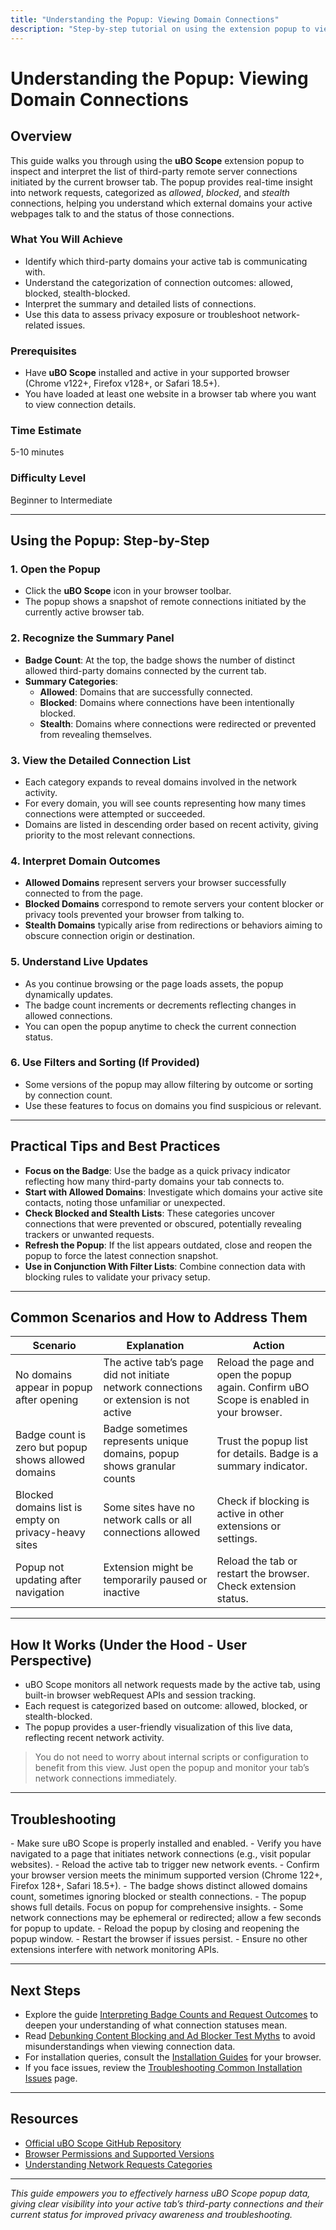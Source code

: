 ```yaml
---
title: "Understanding the Popup: Viewing Domain Connections"
description: "Step-by-step tutorial on using the extension popup to view and interpret the list of third-party remote server connections for the current tab. Covers allowed, blocked, and stealth connections, emphasizing how to make sense of the summary panel."
---
```


# Understanding the Popup: Viewing Domain Connections

## Overview
This guide walks you through using the **uBO Scope** extension popup to inspect and interpret the list of third-party remote server connections initiated by the current browser tab. The popup provides real-time insight into network requests, categorized as *allowed*, *blocked*, and *stealth* connections, helping you understand which external domains your active webpages talk to and the status of those connections.

### What You Will Achieve
- Identify which third-party domains your active tab is communicating with.
- Understand the categorization of connection outcomes: allowed, blocked, stealth-blocked.
- Interpret the summary and detailed lists of connections.
- Use this data to assess privacy exposure or troubleshoot network-related issues.

### Prerequisites
- Have **uBO Scope** installed and active in your supported browser (Chrome v122+, Firefox v128+, or Safari 18.5+).
- You have loaded at least one website in a browser tab where you want to view connection details.

### Time Estimate
5-10 minutes

### Difficulty Level
Beginner to Intermediate

---

## Using the Popup: Step-by-Step

### 1. Open the Popup
- Click the **uBO Scope** icon in your browser toolbar.
- The popup shows a snapshot of remote connections initiated by the currently active browser tab.

### 2. Recognize the Summary Panel
- **Badge Count**: At the top, the badge shows the number of distinct allowed third-party domains connected by the current tab.
- **Summary Categories**:
  - **Allowed**: Domains that are successfully connected.
  - **Blocked**: Domains where connections have been intentionally blocked.
  - **Stealth**: Domains where connections were redirected or prevented from revealing themselves.

### 3. View the Detailed Connection List
- Each category expands to reveal domains involved in the network activity.
- For every domain, you will see counts representing how many times connections were attempted or succeeded.
- Domains are listed in descending order based on recent activity, giving priority to the most relevant connections.

### 4. Interpret Domain Outcomes
- **Allowed Domains** represent servers your browser successfully connected to from the page.
- **Blocked Domains** correspond to remote servers your content blocker or privacy tools prevented your browser from talking to.
- **Stealth Domains** typically arise from redirections or behaviors aiming to obscure connection origin or destination.

### 5. Understand Live Updates
- As you continue browsing or the page loads assets, the popup dynamically updates.
- The badge count increments or decrements reflecting changes in allowed connections.
- You can open the popup anytime to check the current connection status.

### 6. Use Filters and Sorting (If Provided)
- Some versions of the popup may allow filtering by outcome or sorting by connection count.
- Use these features to focus on domains you find suspicious or relevant.

---

## Practical Tips and Best Practices

- **Focus on the Badge**: Use the badge as a quick privacy indicator reflecting how many third-party domains your tab connects to.
- **Start with Allowed Domains**: Investigate which domains your active site contacts, noting those unfamiliar or unexpected.
- **Check Blocked and Stealth Lists**: These categories uncover connections that were prevented or obscured, potentially revealing trackers or unwanted requests.
- **Refresh the Popup**: If the list appears outdated, close and reopen the popup to force the latest connection snapshot.
- **Use in Conjunction With Filter Lists**: Combine connection data with blocking rules to validate your privacy setup.

---

## Common Scenarios and How to Address Them

| Scenario                                             | Explanation                                   | Action                                                                                   |
|------------------------------------------------------|-----------------------------------------------|------------------------------------------------------------------------------------------|
| No domains appear in popup after opening             | The active tab’s page did not initiate network connections or extension is not active | Reload the page and open the popup again. Confirm uBO Scope is enabled in your browser. |
| Badge count is zero but popup shows allowed domains  | Badge sometimes represents unique domains, popup shows granular counts                | Trust the popup list for details. Badge is a summary indicator.                          |
| Blocked domains list is empty on privacy-heavy sites | Some sites have no network calls or all connections allowed                            | Check if blocking is active in other extensions or settings.                             |
| Popup not updating after navigation                   | Extension might be temporarily paused or inactive                                     | Reload the tab or restart the browser. Check extension status.                           |

---

## How It Works (Under the Hood - User Perspective)
- uBO Scope monitors all network requests made by the active tab, using built-in browser webRequest APIs and session tracking.
- Each request is categorized based on outcome: allowed, blocked, or stealth-blocked.
- The popup provides a user-friendly visualization of this live data, reflecting recent network activity.

> You do not need to worry about internal scripts or configuration to benefit from this view. Just open the popup and monitor your tab’s network connections immediately.

---

## Troubleshooting

<AccordionGroup title="Troubleshooting Common Issues">
<Accordion title="I see no data or the popup is empty">
- Make sure uBO Scope is properly installed and enabled.
- Verify you have navigated to a page that initiates network connections (e.g., visit popular websites).
- Reload the active tab to trigger new network events.
- Confirm your browser version meets the minimum supported version (Chrome 122+, Firefox 128+, Safari 18.5+).
</Accordion>
<Accordion title="Badge count does not match popup details">
- The badge shows distinct allowed domains count, sometimes ignoring blocked or stealth connections.
- The popup shows full details. Focus on popup for comprehensive insights.
- Some network connections may be ephemeral or redirected; allow a few seconds for popup to update.
</Accordion>
<Accordion title="Popup data seems outdated or incomplete">
- Reload the popup by closing and reopening the popup window.
- Restart the browser if issues persist.
- Ensure no other extensions interfere with network monitoring APIs.
</Accordion>
</AccordionGroup>

---

## Next Steps
- Explore the guide [Interpreting Badge Counts and Request Outcomes](https://example.com/guides/real-world-usage-analysis/interpreting-badge-and-panel) to deepen your understanding of what connection statuses mean.
- Read [Debunking Content Blocking and Ad Blocker Test Myths](https://example.com/guides/real-world-usage-analysis/debunking-content-blocking-myths) to avoid misunderstandings when viewing connection data.
- For installation queries, consult the [Installation Guides](https://example.com/getting-started/setup-begin/install-on-chrome) for your browser.
- If you face issues, review the [Troubleshooting Common Installation Issues](https://example.com/getting-started/troubleshoot-validate/troubleshooting-install) page.

---

## Resources
- [Official uBO Scope GitHub Repository](https://github.com/gorhill/uBO-Scope)
- [Browser Permissions and Supported Versions](https://example.com/getting-started/setup-begin/requirements)
- [Understanding Network Requests Categories](https://example.com/overview/architecture-and-core-concepts/core-terminology-and-concepts)

---

*This guide empowers you to effectively harness uBO Scope popup data, giving clear visibility into your active tab’s third-party connections and their current status for improved privacy awareness and troubleshooting.*